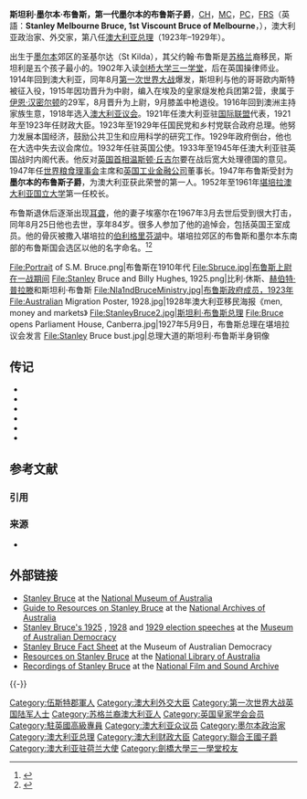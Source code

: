 {{noteTA
|G1=PoliticiansUK
|G2=UK Places
|G3=People
|G4=Country
}}
{{Infobox Prime Minister
|honorific-prefix = [[非常尊敬的|非常尊敬的]]
|name=墨尔本的布鲁斯子爵<br />The Viscount Bruce of Melbourne
|honorific-suffix = {{post-nominals|country=GBR|CH|MC|PC|FRS}}
|smallimage=Stanley Bruce 1930.jpg
|order={{Flagicon|AUS}} 第8任[[澳大利亚总理|澳大利亚总理]]<br /><small>选举: 1925年、1928年、1929年</small>
|term_start    =1923年2月9日
|term_end      =1929年10月22日
|monarch       =[[乔治五世|乔治五世]]
|governor-general = [[亨利·福斯特，第一代福斯特男爵|福斯特勋爵]]<br/>[[约翰·拜尔德，第一代斯通海文子爵|斯通海文勋爵]]
|predecessor   =[[比利·休斯_(澳大利亚)|比利·休斯]]
|successor     =[[詹姆斯·斯卡林|詹姆斯·斯卡林]]
|office1 = 第2任[[澳大利亚国民党|国民党领袖]]
|term_start1 = 1923年2月9日
|term_end1 =   1929年10月22日
|predecessor1 = [[比利·休斯_(澳大利亚)|比利·休斯]]
|successor1 = [[约翰·莱瑟姆__(法官)|约翰·莱瑟姆]]
|office2          = [[财政大臣|财政大臣]]
|primeminister2   = [[比利·休斯_(澳大利亚)|比利·休斯]]
|term_start2      = 1921年12月21日
|term_end2        = 1923年2月8日
|predecessor2     = [[约瑟夫·库克|约瑟夫·库克]]爵士
|successor2       = [[厄尔·佩吉|厄尔·佩吉]]博士
|office3       = [[澳大利亚国会|澳大利亚国会]][[弗林德斯_(澳大利亞國會選區)|弗林德斯选区]]议员
|term_start3    = 1918年5月11日
|term_end3      = 1929年10月12日
|predecessor3   =[[威廉·欧文_(澳大利亚政治家)|威廉·欧文]]
|successor3     =[[杰克·霍洛韦|杰克·霍洛韦]]
|term_start4    = 1931年12月19日
|term_end4      = 1933年11月11日
|predecessor4  = [[杰克·霍洛韦|杰克·霍洛韦]]
|successor4    = [[詹姆斯·费尔邦|詹姆斯·费尔邦]]
|birth_name=Stanley Melbourne Bruce
|birth_date    ={{birth date|1883|4|15|df=y}}
|birth_place   ={{AUS}}[[維多利亞州|維多利亞州]][[墨尔本|墨尔本]]
|death_date    ={{Death date and age|1967|8|25|1883|4|15|df=yes}}
|death_place  = {{GBR}}[[伦敦|伦敦]]
|party=[[澳大利亚国民党|国民党]] (1918–29)<br/>[[聯合澳洲黨_(1931年)|联合党]] (1931–33)
|alma_mater    = [[剑桥大学三一学堂|剑桥大学三一学堂]]
|profession    = 商人和律师
|spouse        = Ethel Bruce
|children      = <small>无</small>
|religion      = [[澳大利亚圣公会|圣公会]]
|signature     = Bruce Signature.svg
<!--Military service-->
|nickname           = 
|allegiance         = {{flagu|United Kingdom}}
|branch             = [[英国陆军|英国陆军]]
|serviceyears       = 1914–17
|rank               = 上尉
|unit               = 2nd Battalion, [[英国皇家燧发枪兵团|英国皇家燧发枪兵团]]
|commands           = 
|battles            = World War I
|awards             = [[Military_Cross|Military Cross]]<br/>{{tsl|en|Croix de guerre 1914–1918 (France)|Croix de guerre}} (法国)
}}'''斯坦利·墨尔本·布鲁斯，第一代墨尔本的布鲁斯子爵'''，[[名譽勳位|CH]]，[[軍功十字勳章|MC]]，[[英國樞密院|PC]]，[[FRS|FRS]]（英語：'''Stanley Melbourne Bruce, 1st Viscount Bruce of Melbourne'''，{{bd|1883年|4月15日|1967年|8月25日|}}），澳大利亚政治家、外交家，第八任[[澳大利亚总理|澳大利亚总理]]（1923年–1929年）。 

出生于[[墨尔本|墨尔本]]郊区的圣基尔达（St Kilda），其父约翰·布鲁斯是[[苏格兰|苏格兰]]裔移民，斯坦利是五个孩子最小的。1902年入读[[剑桥大学三一学堂|剑桥大学三一学堂]]{{sfn|Lee|p=6}}，后在英国操律师业。1914年回到澳大利亚，同年8月[[第一次世界大战|第一次世界大战]]爆发，斯坦利与他的哥哥欧内斯特被征入役，1915年因功晋升为中尉，编入在埃及的皇家燧发枪兵团第2营，隶属于[[伊恩·汉密尔顿|伊恩·汉密尔顿]]的29军，8月晋升为上尉，9月膝盖中枪退役。1916年回到澳洲主持家族生意，1918年选入[[澳大利亚国会|澳大利亚议会]]。1921年任澳大利亚驻[[国际联盟|国际联盟]]代表，1921年至1923年任财政大臣。1923年至1929年任国民党和乡村党联合政府总理。他努力发展本国经济，鼓励公共卫生和应用科学的研究工作。1929年政府倒台，他也在大选中失去议会席位。1932年任驻英国公使。1933年至1945年任澳大利亚驻英国战时内阁代表。他反对[[英国首相|英国首相]][[温斯顿·丘吉尔|温斯顿·丘吉尔]]要在战后宽大处理德国的意见。1947年任[[联合国粮食及农业组织|世界粮食理事会]]主席和[[英国工业金融公司|英国工业金融公司]]董事长。1947年布鲁斯受封为'''墨尔本的布鲁斯子爵'''，为澳大利亚获此荣誉的第一人。1952年至1961年[[堪培拉|堪培拉]][[澳大利亚国立大学|澳大利亚国立大学]]第一任校长。

布鲁斯退休后逐渐出现[[耳聋|耳聋]]，他的妻子埃塞尔在1967年3月去世后受到很大打击，同年8月25日他也去世，享年84岁。很多人参加了他的追悼会，包括英国王室成员{{sfn|Cumpston|p=265}}。他的骨灰被撒入堪培拉的[[伯利格里芬湖|伯利格里芬湖]]中{{sfn|Lee|p=183}}。堪培拉郊区的布鲁斯和墨尔本东南部的布鲁斯国会选区以他的名字命名。<ref>{{cite web|title=Bruce (Suburb)|url=http://www.actpla.act.gov.au/tools_resources/place_search2?sq_content_src=%2BdXJsPWh0dHAlM0ElMkYlMkYyMDMuOS4yNDkuMyUyRlBsYWNlTmFtZXMlMkZQbGFjZURldGFpbHMuYXNweCUzRm9iamVjdElEJTNENTM1MjkmYWxsPTE%3D|publisher=ACT Planning and Land Authority|accessdate=21 August 2013}}</ref><ref>{{cite web|title=Division of Bruce|url=http://www.aec.gov.au/profiles/vic/bruce.htm|publisher=Australian Electoral Commission|accessdate=21 August 2013|archive-date=2020-12-03|archive-url=https://web.archive.org/web/20201203202929/https://www.aec.gov.au/profiles/vic/bruce.htm|dead-url=no}}</ref>

<gallery>
File:Portrait of S.M. Bruce.png|布鲁斯在1910年代
File:Sbruce.jpg|布鲁斯上尉在一战期间
File:Stanley Bruce and Billy Hughes, 1925.png|比利·休斯、[[赫伯特·普拉滕|赫伯特·普拉滕]]和斯坦利·布鲁斯
File:Nla1ndBruceMinistry.jpg|布鲁斯政府成员，1923年
File:Australian Migration Poster, 1928.jpg|1928年澳大利亚移民海报《men, money and markets》
File:StanleyBruce2.jpg|斯坦利·布鲁斯总理
File:Bruce opens Parliament House, Canberra.jpg|1927年5月9日，布鲁斯总理在堪培拉议会发言
File:Stanley Bruce bust.jpg|总理大道的斯坦利·布鲁斯半身铜像
</gallery>

==传记==

{{refbegin}}

* {{cite book
  | last = Cumpston
  | first = Ina Mary
  | year = 1989
  | title = Lord Bruce of Melbourne
  | publisher = Longman Cheshire
  | location = Melbourne
  | isbn = 0-582-71274-2
  | ref = {{sfnRef|Cumpston}}
  }}
* {{cite book
  | last = Edwards
  | first = Cecil
  | year = 1965
  | title = Bruce of Melbourne : Man of Two Worlds
  | url = https://archive.org/details/bruceofmelbourne0000edwa
  | publisher = Heinemann
  | location = London
  | ref = {{sfnRef|Edwards}}
  }}
* {{cite book
  | last = Fitzhardinge
  | first = Laurence Frederic
  | year = 1979
  | title = William Morris Hughes: A Political Biography. Volume 2: The Little Digger, 1914–1952
  | publisher = Angus & Robertson
  | location = Sydney
  | isbn = 0-207-13245-3
  | ref = {{sfnRef|Fitzhardinge}}
  }}
* {{cite book
  | last = Henderson
  | first = Anne
  | year = 2011
  | title = Joseph Lyons: The People's Prime Minister
  | publisher = NewSouth
  | location = Sydney
  | isbn = 1-74223-142-X
  | ref = {{sfnRef|Henderson}}
  }}
* {{cite book
  | last = Lee
  | first = David
  | year = 2010
  | title = Stanley Melbourne Bruce : Australian Internationalist
  | publisher = Continuum Press
  | location = London
  | isbn = 0-8264-4566-7
  | ref = {{sfnRef|Lee}}
  }}
* {{cite book
  | last = Stirling
  | first = Alfred
  | year = 1974
  | title = Lord Bruce : The London Years
  | publisher = Hawthorn Press
  | location = Melbourne
  | isbn = 0-7256-0125-6
  | ref = {{sfnRef|Stirling}}
  }}

== 参考文献 ==
=== 引用 ===
{{Reflist
|colwidth = 24em
|refs =
}}

=== 来源 ===
* {{1911}}

==外部链接==
{{Commons category|Stanley Bruce}}
*[http://www.nma.gov.au/primeministers/stanley_bruce Stanley Bruce] {{Wayback|url=http://www.nma.gov.au/primeministers/stanley_bruce |date=20181014000912 }} at the [[National_Museum_of_Australia|National Museum of Australia]]
*[http://guides.naa.gov.au/stanley-melbourne-bruce/ Guide to Resources on Stanley Bruce] {{Wayback|url=http://guides.naa.gov.au/stanley-melbourne-bruce/ |date=20200406000859 }} at the [[National_Archives_of_Australia|National Archives of Australia]]
*[http://electionspeeches.moadoph.gov.au/speeches/1925-stanley-bruce Stanley Bruce's 1925] {{Wayback|url=http://electionspeeches.moadoph.gov.au/speeches/1925-stanley-bruce |date=20210303102738 }}, [http://electionspeeches.moadoph.gov.au/speeches/1928-stanley-bruce 1928] {{Wayback|url=http://electionspeeches.moadoph.gov.au/speeches/1928-stanley-bruce |date=20210303102724 }} and [http://electionspeeches.moadoph.gov.au/speeches/1929-stanley-bruce 1929 election speeches] {{Wayback|url=http://electionspeeches.moadoph.gov.au/speeches/1929-stanley-bruce |date=20210303102710 }} at the [[Museum_of_Australian_Democracy|Museum of Australian Democracy]]
*[http://static.moadoph.gov.au/ophgovau/media/images/apmc/docs/08-Bruce-Web.pdf Stanley Bruce Fact Sheet] {{Wayback|url=http://static.moadoph.gov.au/ophgovau/media/images/apmc/docs/08-Bruce-Web.pdf |date=20210309181556 }} at the Museum of Australian Democracy
*[http://trove.nla.gov.au/people/472215?c=people Resources on Stanley Bruce] {{Wayback|url=http://trove.nla.gov.au/people/472215?c=people |date=20201021105021 }} at the [[National_Library_of_Australia|National Library of Australia]]
*[https://web.archive.org/web/20120329131518/http://nfsa.gov.au/site_media/uploads/file/2010/09/21/08bruce.pdf Recordings of Stanley Bruce] at the [[National_Film_and_Sound_Archive|National Film and Sound Archive]]

{{-}}
{{s-start}}
{{s-aca}}
{{s-new}}
{{s-ttl |title = [[澳大利亚国立大学|澳大利亚国立大学]][[澳洲國立大學校友列表|首任校长]] |years = 1951{{spaced ndash}}1961 }}
{{s-aft |after = [[约翰·科克罗夫特|约翰·科克罗夫特]] }}
{{s-end}}

{{Navboxes
|title=Offices and distinctions
|list1=
{{s-start}}
{{s-par|au}}
{{s-bef|before=[[威廉·欧文_(澳大利亚政治家)|威廉·欧文]]}}
{{s-ttl|title=[[弗林德斯_(澳大利亞國會選區)|弗林德斯选区议员]]|years=1918–1929}}
{{s-aft|after=[[杰克·霍洛韦|杰克·霍洛韦]]}}
{{s-bef|before=[[杰克·霍洛韦|杰克·霍洛韦]]}}
{{s-ttl|title=[[弗林德斯_(澳大利亞國會選區)|弗林德斯选区议员]]|years=1931–1933}}
{{s-aft|after=[[詹姆斯·费尔邦|詹姆斯·费尔邦]]}}
{{s-off}}
{{s-bef|before=[[约瑟夫·库克|约瑟夫·库克爵士]]}}
{{s-ttl|title=[[财政大臣|财政大臣]]|years=1921–1923}}
{{s-aft|after=[[厄尔·佩吉|厄尔·佩吉]]}}
{{s-bef|rows=2| before=[[比利·休斯|比利·休斯]]}}
{{s-ttl|title=[[澳大利亚总理|澳大利亚总理]]|years=1923–1929}}
{{s-aft|rows=2| after=[[詹姆斯·斯卡林|詹姆斯·斯卡林]]}}
{{s-ttl|title=[[外交大臣|外交大臣]]|years=1923–1929 }}
{{s-bef|before=[[内维尔·豪斯|内维尔·豪斯爵士]]}}
{{s-ttl|title={{tsl|en|Minister for Health and Ageing (Australia)|卫生大臣}}|years=1927–1928}}
{{s-aft|after=[[内维尔·豪斯|内维尔·豪斯爵士]]}}
{{succession box | before=[[赫伯特·普拉滕|赫伯特·普拉滕]]| | title={{tsl|en|Minister for Trade (Australia)|贸易和海关大臣}} |after=[[亨利·格莱特|亨利·格莱特]] | years=1928 }}
{{s-ppo}}
{{s-bef|before=[[比利·休斯|比利·休斯]]}}
{{s-ttl|title=[[澳大利亚国民党|国民党领袖]] |years=1922–1929}}
{{s-aft|after=[[约翰·莱瑟姆__(法官)|约翰·莱瑟姆]]}}
{{s-dip}}
{{succession box |before= [[格兰维尔·赖里|格兰维尔·赖里爵士]] |title={{tsl|en|List of Australian High Commissioners to the United Kingdom|澳大利亚驻英国高级专员}}|years=1933–1945 |after= [[杰克·比斯利|杰克·比斯利]] }}
{{s-new|reason=职务建立}}
{{s-ttl|title={{tsl|en|List of Australian Ambassadors to the Netherlands|澳大利亚驻荷兰大使}}|years=1942 – 1945}}
{{s-aft|after=约翰·胡德|as=代办}}
{{s-reg|uk}}
{{s-new}}
{{s-ttl |title= 墨尔本的布鲁斯子爵|years= 1947–1967 }}
{{s-non|reason=断绝 }}
{{end}}
}}
{{澳大利亚总理}}

{{Authority control}}

{{DEFAULTSORT: Bruce, Stanley}}
[[Category:伍斯特郡軍人|Category:伍斯特郡軍人]]
[[Category:澳大利外交大臣|Category:澳大利外交大臣]]
[[Category:第一次世界大战英国陆军人士|Category:第一次世界大战英国陆军人士]]
[[Category:苏格兰裔澳大利亚人|Category:苏格兰裔澳大利亚人]]
[[Category:英国皇家学会会员|Category:英国皇家学会会员]]
[[Category:駐英國高級專員|Category:駐英國高級專員]]
[[Category:澳大利亚众议员|Category:澳大利亚众议员]]
[[Category:墨尔本政治家|Category:墨尔本政治家]]
[[Category:澳大利亚总理|Category:澳大利亚总理]]
[[Category:澳大利财政大臣|Category:澳大利财政大臣]]
[[Category:聯合王國子爵|Category:聯合王國子爵]]
[[Category:澳大利亚驻荷兰大使|Category:澳大利亚驻荷兰大使]]
[[Category:劍橋大學三一學堂校友|Category:劍橋大學三一學堂校友]]